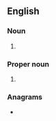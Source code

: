 {{also|dob|dob'|dob-|dób}}
==English==

===Noun===
{{wikipedia}}
{{en-noun}}

# {{initialism of|en|date of birth}}

===Proper noun===
{{en-proper noun}}

# {{initialism of|en|{{w|Daughters of Bilitis}}}} {{non-gloss|The first organized and successful lesbian liberation organization in the United States.}}

===Anagrams===
* {{anagrams|en|a=bdo|BOD|Bod|bod}}